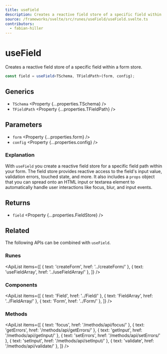 ```yaml
---
title: useField
description: Creates a reactive field store of a specific field within a form store.
source: /frameworks/svelte/src/runes/useField/useField.svelte.ts
contributors:
  - fabian-hiller
---
```



# useField

Creates a reactive field store of a specific field within a form store.

```ts
const field = useField<TSchema, TFieldPath>(form, config);
```

## Generics

- `TSchema` <Property {...properties.TSchema} />
- `TFieldPath` <Property {...properties.TFieldPath} />

## Parameters

- `form` <Property {...properties.form} />
- `config` <Property {...properties.config} />

### Explanation

With `useField` you create a reactive field store for a specific field path within your form. The field store provides reactive access to the field's input value, validation errors, touched state, and more. It also includes a `props` object that you can spread onto an HTML input or textarea element to automatically handle user interactions like focus, blur, and input events.

## Returns

- `field` <Property {...properties.FieldStore} />

## Related

The following APIs can be combined with `useField`.

### Runes

<ApiList
  items={[
    { text: 'createForm', href: '../createForm/' },
    { text: 'useFieldArray', href: '../useFieldArray/' },
  ]}
/>

### Components

<ApiList
  items={[
    { text: 'Field', href: '../Field/' },
    { text: 'FieldArray', href: '../FieldArray/' },
    { text: 'Form', href: '../Form/' },
  ]}
/>

### Methods

<ApiList
  items={[
    { text: 'focus', href: '/methods/api/focus/' },
    { text: 'getErrors', href: '/methods/api/getErrors/' },
    { text: 'getInput', href: '/methods/api/getInput/' },
    { text: 'setErrors', href: '/methods/api/setErrors/' },
    { text: 'setInput', href: '/methods/api/setInput/' },
    { text: 'validate', href: '/methods/api/validate/' },
  ]}
/>
